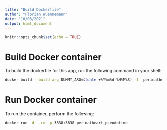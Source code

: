 ```yaml
---
title: "Build Dockerfile"
author: "Florian Wuennemann"
date: "10/03/2021"
output: html_document
---
```


```r
knitr::opts_chunk$set(echo = TRUE)
```

# Build Docker container

To build the dockerfile for this app, run the following command in your shell:

```bash
docker build --build-arg DUMMY_ARG=$(date +%Y%m%d-%H%M%S) -t  perinatheart_pseudotime  .
```


# Run Docker container

To run the container, perform the following:

```bash
docker run -d --rm -p 3838:3838 perinatheart_pseudotime
```

